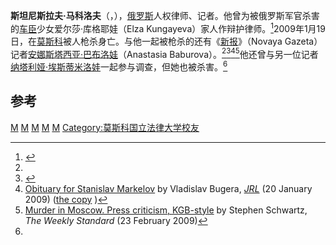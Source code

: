 {{Infobox journalist
| name        = 斯坦尼斯拉夫·马科洛夫
| image       = Stanislav Markelov.1974-2009.20071113.jpg
| caption     = 
| birthname   = 斯坦尼斯拉夫·尤里耶维奇·马科洛夫<br/>Stanislav Yuryevich Markelov
| birth_date  = 1974年5月20日
| birth_place = {{USSR}}[[File:Flag_of_the_Russian_Soviet_Federative_Socialist_Republic.svg|25px]] [[俄罗斯联邦|俄罗斯联邦]][[莫斯科|莫斯科]]
| death_date  = {{death date and age|2009|1|19|1974|5|20}}
| death_place = {{flag|RUS}}[[莫斯科|莫斯科]]
| education   = 
| occupation  = 人权律师、记者
| alias       = 
| title       = 
| family      = 
| spouse      = 
| domestic_partner =
| children    = 
| relatives   = 
| ethnic      = [[俄罗斯|俄罗斯]]
| religion    = 
| salary      = 
| networth    = 
| credits     = 
| agent       = 
| URL         = }}

'''斯坦尼斯拉夫·马科洛夫'''（{{lang-ru|'''Станисла́в Ю́рьевич Марке́лов'''}}，{{bd|1974年|5月20日|2009年|1月19日|catIdx=Markelov, Stanislav}}），[[俄罗斯|俄罗斯]]人权律师、记者。他曾为被俄罗斯军官杀害的[[车臣|车臣]]少女爱尔莎·库格耶娃（Elza Kungayeva）家人作辩护律师。<ref name="djy">{{cite web|title=俄羅斯著名人權律師被槍殺|url=http://www.dajiyuan.com/b5/9/1/20/n2403262.htm|accessdate=2010-02-10|publisher=[[大纪元|大纪元]]}}</ref>2009年1月19日，在[[莫斯科|莫斯科]]被人枪杀身亡。与他一起被枪杀的还有《[[新报_(俄罗斯)|新报]]》（Novaya Gazeta）记者[[安娜斯塔西亚·巴布洛娃|安娜斯塔西亚·巴布洛娃]]（Anastasia Baburova）。<ref name="djy" /><ref name="bx">{{cite web|title=我们不怕/Elena Milashina|url=http://www.boxun.com/hero/200907/tengb/9_1.shtml|accessdate=2010-02-10|publisher=[[独立中文笔会|独立中文笔会]]|archiveurl=https://web.archive.org/web/20091212205712/http://boxun.com/hero/200907/tengb/9_1.shtml|archivedate=2009-12-12|deadurl=yes}}</ref><ref>[http://eretik-samizdat.blogspot.ru/2013/02/vladislav-bugera-obituary-for-stanislav.html Obituary for Stanislav Markelov] {{Wayback|url=http://eretik-samizdat.blogspot.ru/2013/02/vladislav-bugera-obituary-for-stanislav.html |date=20170808154219 }} by Vladislav Bugera, ''[[Johnson's_Russia_List|JRL]]'' (20 January 2009) ([http://justicefornorthcaucasus.info/?p=1232515200 the copy] {{Wayback|url=http://justicefornorthcaucasus.info/?p=1232515200 |date=20170820040756 }})</ref><ref>[https://web.archive.org/web/20140301224911/http://www.weeklystandard.com/Content/Public/Articles/000/000/016/156vsrut.asp Murder in Moscow. Press criticism, KGB-style] by Stephen Schwartz, ''The Weekly Standard'' (23 February 2009)</ref>他还曾与另一位记者[[纳塔利娅·埃斯蒂米洛娃|纳塔利娅·埃斯蒂米洛娃]]一起参与调查，但她也被杀害。<ref name="bx" />

==参考==
{{reflist}}

{{DEFAULTSORT:Markelov, Stanislav}}
[[Category:俄罗斯未破谋杀案|M]]
[[Category:俄羅斯律師|M]]
[[Category:被谋杀的俄罗斯人|M]]
[[Category:在俄羅斯被謀殺身亡者|M]]
[[Category:俄羅斯記者|M]]
[[Category:莫斯科国立法律大学校友|Category:莫斯科国立法律大学校友]]